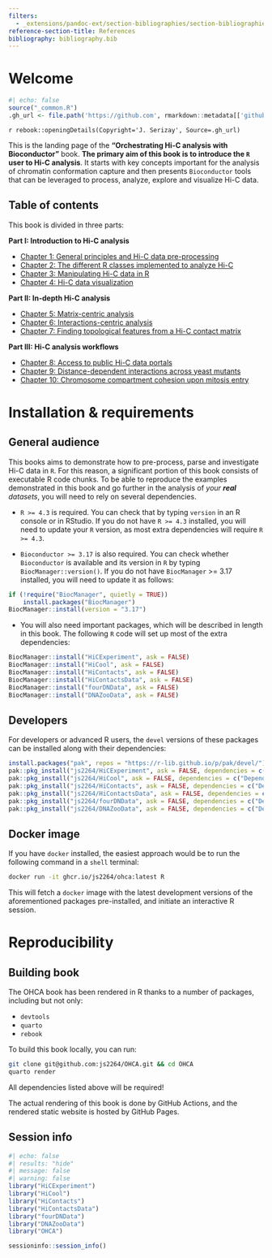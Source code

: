```yaml
---
filters:
  - _extensions/pandoc-ext/section-bibliographies/section-bibliographies.lua
reference-section-title: References
bibliography: bibliography.bib
---
```


# Welcome {-}

```r
#| echo: false
source("_common.R")
.gh_url <- file.path('https://github.com', rmarkdown::metadata[['github-repo']])
```

`r rebook::openingDetails(Copyright='J. Serizay', Source=.gh_url)`

This is the landing page of the **"Orchestrating Hi-C analysis with Bioconductor"** 
book. **The primary aim of this book is to introduce the `R` user to Hi-C analysis**. It 
starts with key concepts important for the analysis of chromatin conformation capture and then 
presents `Bioconductor` tools that can be leveraged to process, analyze, explore and visualize 
Hi-C data. 

::: {.content-hidden when-format="pdf"}

# Table of contents {-}

This book is divided in three parts:  

**Part I: Introduction to Hi-C analysis**

- [Chapter 1: General principles and Hi-C data pre-processing](principles.qmd)
- [Chapter 2: The different R classes implemented to analyze Hi-C](data-representation.qmd)
- [Chapter 3: Manipulating Hi-C data in R](parsing.qmd)
- [Chapter 4: Hi-C data visualization](visualization.qmd)


**Part II: In-depth Hi-C analysis**

- [Chapter 5: Matrix-centric analysis](matrix-centric.qmd)
- [Chapter 6: Interactions-centric analysis](interactions-centric.qmd)
- [Chapter 7: Finding topological features from a Hi-C contact matrix](topological-features.qmd)


**Part III: Hi-C analysis workflows**

- [Chapter 8: Access to public Hi-C data portals](disseminating.qmd)
- [Chapter 9: Distance-dependent interactions across yeast mutants](workflow-yeast.qmd)
- [Chapter 10: Chromosome compartment cohesion upon mitosis entry](workflow-chicken.qmd)
<!-- - [Chapter 11: Hi-C interoperability notebook](interoperability.qmd) -->

:::

# Installation & requirements {-}

## General audience

This books aims to demonstrate how to pre-process, parse and investigate Hi-C data in `R`. 
For this reason, a significant portion of this book consists of executable R code chunks. 
To be able to reproduce the examples demonstrated in this book and go further in the analysis of 
*your **real** datasets*, you will need to rely on several dependencies. 

- `R >= 4.3` is required. You can check that by typing `version` in an R console or in RStudio. If you do not have `R >= 4.3` installed, you will need to update your `R` version, as most extra dependencies 
will require `R >= 4.3`. 

- `Bioconductor >= 3.17` is also required. You can check whether `Bioconductor` is available and its version in `R` by typing `BiocManager::version()`. If you do not have `BiocManager` >= 3.17 installed, you will need to update it as follows: 

```r
if (!require("BiocManager", quietly = TRUE))
    install.packages("BiocManager")
BiocManager::install(version = "3.17")
```

- You will also need important packages, which will be described in length in this book. 
The following `R` code will set up most of the extra dependencies: 

```r
BiocManager::install("HiCExperiment", ask = FALSE)
BiocManager::install("HiCool", ask = FALSE)
BiocManager::install("HiContacts", ask = FALSE)
BiocManager::install("HiContactsData", ask = FALSE)
BiocManager::install("fourDNData", ask = FALSE)
BiocManager::install("DNAZooData", ask = FALSE)
```

## Developers 

For developers or advanced R users, the `devel` versions of these packages 
can be installed along with their dependencies: 

```r
install.packages("pak", repos = "https://r-lib.github.io/p/pak/devel/")
pak::pkg_install("js2264/HiCExperiment", ask = FALSE, dependencies = c("Depends", "Imports", "Suggests"))
pak::pkg_install("js2264/HiCool", ask = FALSE, dependencies = c("Depends", "Imports", "Suggests"))
pak::pkg_install("js2264/HiContacts", ask = FALSE, dependencies = c("Depends", "Imports", "Suggests"))
pak::pkg_install("js2264/HiContactsData", ask = FALSE, dependencies = c("Depends", "Imports", "Suggests"))
pak::pkg_install("js2264/fourDNData", ask = FALSE, dependencies = c("Depends", "Imports", "Suggests"))
pak::pkg_install("js2264/DNAZooData", ask = FALSE, dependencies = c("Depends", "Imports", "Suggests"))
```

## Docker image

If you have `docker` installed, the easiest approach would be to run the following command in a `shell` terminal:

```sh
docker run -it ghcr.io/js2264/ohca:latest R
```

This will fetch a `docker` image with the latest development versions of the 
aforementioned packages pre-installed, and initiate an interactive R session. 

# Reproducibility {-}

## Building book {-}

The OHCA book has been rendered in R thanks to a number of packages, including but not only: 

- `devtools`
- `quarto`
- `rebook`

To build this book locally, you can run: 

```sh
git clone git@github.com:js2264/OHCA.git && cd OHCA
quarto render
```

::: {.callout-warning}
All dependencies listed above will be required!
:::

The actual rendering of this book is done by GitHub Actions, and the 
rendered static website is hosted by GitHub Pages. 

## Session info {-}

```r
#| echo: false
#| results: "hide"
#| message: false
#| warning: false
library("HiCExperiment")
library("HiCool")
library("HiContacts")
library("HiContactsData")
library("fourDNData")
library("DNAZooData")
library("OHCA")
```

```r
sessioninfo::session_info()
```
